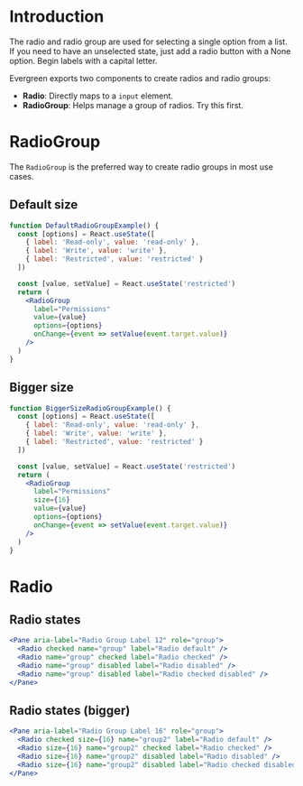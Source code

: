 # Introduction

The radio and radio group are used for selecting a single option from a list.
If you need to have an unselected state, just add a radio button with a None option.
Begin labels with a capital letter.

Evergreen exports two components to create radios and radio groups:

- **Radio**: Directly maps to a `input` element.
- **RadioGroup**: Helps manage a group of radios. Try this first.

# RadioGroup

The `RadioGroup` is the preferred way to create radio groups in most use cases.

## Default size

```jsx
function DefaultRadioGroupExample() {
  const [options] = React.useState([
    { label: 'Read-only', value: 'read-only' },
    { label: 'Write', value: 'write' },
    { label: 'Restricted', value: 'restricted' }
  ])

  const [value, setValue] = React.useState('restricted')
  return (
    <RadioGroup
      label="Permissions"
      value={value}
      options={options}
      onChange={event => setValue(event.target.value)}
    />
  )
}
```

## Bigger size

```jsx
function BiggerSizeRadioGroupExample() {
  const [options] = React.useState([
    { label: 'Read-only', value: 'read-only' },
    { label: 'Write', value: 'write' },
    { label: 'Restricted', value: 'restricted' }
  ])

  const [value, setValue] = React.useState('restricted')
  return (
    <RadioGroup
      label="Permissions"
      size={16}
      value={value}
      options={options}
      onChange={event => setValue(event.target.value)}
    />
  )
}
```

# Radio

## Radio states

```jsx
<Pane aria-label="Radio Group Label 12" role="group">
  <Radio checked name="group" label="Radio default" />
  <Radio name="group" checked label="Radio checked" />
  <Radio name="group" disabled label="Radio disabled" />
  <Radio name="group" disabled label="Radio checked disabled" />
</Pane>
```

## Radio states (bigger)

```jsx
<Pane aria-label="Radio Group Label 16" role="group">
  <Radio checked size={16} name="group2" label="Radio default" />
  <Radio size={16} name="group2" checked label="Radio checked" />
  <Radio size={16} name="group2" disabled label="Radio disabled" />
  <Radio size={16} name="group2" disabled label="Radio checked disabled" />
</Pane>
```
